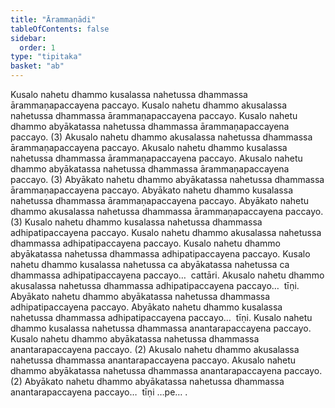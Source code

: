 ```yaml
---
title: "Ārammaṇādi"
tableOfContents: false
sidebar:
  order: 1
type: "tipitaka"
basket: "ab"
---
```



<DynamicBreadcrumb />

<Division number="20">

<Paragraph number="63">
Kusalo nahetu dhammo kusalassa nahetussa dhammassa ārammaṇapaccayena paccayo. Kusalo nahetu dhammo akusalassa nahetussa dhammassa ārammaṇapaccayena paccayo. Kusalo nahetu dhammo abyākatassa nahetussa dhammassa ārammaṇapaccayena paccayo. (3)
</Paragraph>

<Paragraph number="64">
Akusalo nahetu dhammo akusalassa nahetussa dhammassa ārammaṇapaccayena paccayo. Akusalo nahetu dhammo kusalassa nahetussa dhammassa ārammaṇapaccayena paccayo. Akusalo nahetu dhammo abyākatassa nahetussa dhammassa ārammaṇapaccayena paccayo. (3)
</Paragraph>

<Paragraph number="65">
Abyākato nahetu dhammo abyākatassa nahetussa dhammassa ārammaṇapaccayena paccayo. Abyākato nahetu dhammo kusalassa nahetussa dhammassa ārammaṇapaccayena paccayo. Abyākato nahetu dhammo akusalassa nahetussa dhammassa ārammaṇapaccayena paccayo. (3)
</Paragraph>

</Division>
<Division number="21">

<Paragraph number="66">
Kusalo nahetu dhammo kusalassa nahetussa dhammassa adhipatipaccayena paccayo. Kusalo nahetu dhammo akusalassa nahetussa dhammassa adhipatipaccayena paccayo. Kusalo nahetu dhammo abyākatassa nahetussa dhammassa adhipatipaccayena paccayo. Kusalo nahetu dhammo kusalassa nahetussa ca abyākatassa nahetussa ca dhammassa adhipatipaccayena paccayo…  cattāri.
</Paragraph>

<Paragraph number="67">
Akusalo nahetu dhammo akusalassa nahetussa dhammassa adhipatipaccayena paccayo…  tīṇi.
</Paragraph>

<Paragraph number="68">
Abyākato nahetu dhammo abyākatassa nahetussa dhammassa adhipatipaccayena paccayo. Abyākato nahetu dhammo kusalassa nahetussa dhammassa adhipatipaccayena paccayo…  tīṇi.
</Paragraph>

</Division>
<Division number="22">

<Paragraph number="69">
Kusalo nahetu dhammo kusalassa nahetussa dhammassa anantarapaccayena paccayo. Kusalo nahetu dhammo abyākatassa nahetussa dhammassa anantarapaccayena paccayo. (2)
</Paragraph>

<Paragraph number="70">
Akusalo nahetu dhammo akusalassa nahetussa dhammassa anantarapaccayena paccayo. Akusalo nahetu dhammo abyākatassa nahetussa dhammassa anantarapaccayena paccayo. (2)
</Paragraph>

<Paragraph number="71">
Abyākato nahetu dhammo abyākatassa nahetussa dhammassa anantarapaccayena paccayo…  tīṇi …pe… .
</Paragraph>
</Division>